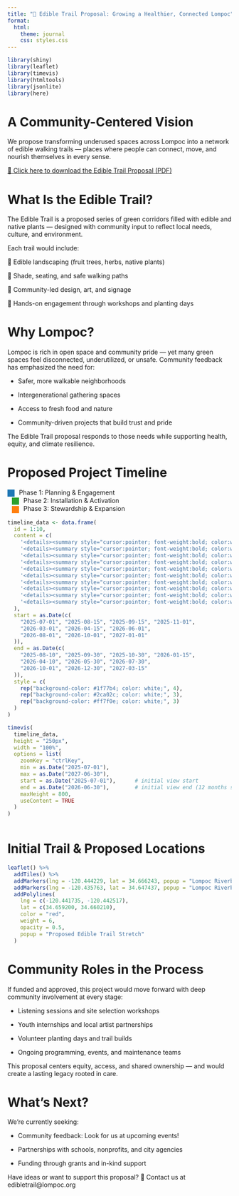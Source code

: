 ```yaml
---
title: "🌿 Edible Trail Proposal: Growing a Healthier, Connected Lompoc"
format: 
  html:
    theme: journal
    css: styles.css 
---
```


```r

library(shiny)
library(leaflet)
library(timevis)
library(htmltools)
library(jsonlite)
library(here)

```


# A Community-Centered Vision
::: {.card .p-4 .mb-4}
We propose transforming underused spaces across Lompoc into a network of edible walking trails — places where people can connect, move, and nourish themselves in every sense.

[📄 Click here to download the Edible Trail Proposal (PDF)](https://github.com/RebeccaLMartinez/ENVS-155-proj/blob/614c3489f305c11d6fa1e78b497aff2f9e215eb1/edible-trail-proposal.pdf)

:::

# What Is the Edible Trail?

::: {.card .p-4 .mb-4}
The Edible Trail is a proposed series of green corridors filled with edible and native plants — designed with community input to reflect local needs, culture, and environment.

Each trail would include:

🍊 Edible landscaping (fruit trees, herbs, native plants)

🌳 Shade, seating, and safe walking paths

🎨 Community-led design, art, and signage

🤝 Hands-on engagement through workshops and planting days
:::


# Why Lompoc?


::: {.card .p-4 .mb-4}
Lompoc is rich in open space and community pride — yet many green spaces feel disconnected, underutilized, or unsafe. Community feedback has emphasized the need for:

- Safer, more walkable neighborhoods

- Intergenerational gathering spaces

- Access to fresh food and nature

- Community-driven projects that build trust and pride

The Edible Trail proposal responds to those needs while supporting health, equity, and climate resilience.
:::


# Proposed Project Timeline


::: {.card .p-3 .mb-2}
<span style="display:inline-block; width:16px; height:16px; background:#1f77b4; margin-right:6px; vertical-align:middle;"></span> Phase 1: Planning & Engagement  
<span style="display:inline-block; width:16px; height:16px; background:#2ca02c; margin-right:6px; vertical-align:middle; margin-left:10px;"></span> Phase 2: Installation & Activation  
<span style="display:inline-block; width:16px; height:16px; background:#ff7f0e; margin-right:6px; vertical-align:middle; margin-left:10px;"></span> Phase 3: Stewardship & Expansion  
:::

```r

timeline_data <- data.frame(
  id = 1:10,
  content = c(
    '<details><summary style="cursor:pointer; font-weight:bold; color:white;">📝 Community Introduction & Feedback</summary><p style="margin-top:5px;">Gather feedback from residents and host listening sessions to shape project goals.</p></details>',
    '<details><summary style="cursor:pointer; font-weight:bold; color:white;">👥 Advisory Committee & Partnerships</summary><p style="margin-top:5px;">Form committee and identify key community and institutional partners.</p></details>',
    '<details><summary style="cursor:pointer; font-weight:bold; color:white;">📍 Site Identification & Design Workshops</summary><p style="margin-top:5px;">Hold workshops to select and design trail locations.</p></details>',
    '<details><summary style="cursor:pointer; font-weight:bold; color:white;">💰 Fundraising & Resource Gathering</summary><p style="margin-top:5px;">Secure funding and gather materials for trail implementation.</p></details>',
    '<details><summary style="cursor:pointer; font-weight:bold; color:white;">📐 Final Design & Site Prep</summary><p style="margin-top:5px;">Complete detailed designs and prepare sites for construction.</p></details>',
    '<details><summary style="cursor:pointer; font-weight:bold; color:white;">🌱 Community Planting & Trail Build-Out</summary><p style="margin-top:5px;">Plant native and edible species and build trail infrastructure.</p></details>',
    '<details><summary style="cursor:pointer; font-weight:bold; color:white;">🎉 Programming & Community Events</summary><p style="margin-top:5px;">Organize events to promote trail use and community engagement.</p></details>',
    '<details><summary style="cursor:pointer; font-weight:bold; color:white;">🧤 Volunteer Stewardship & Maintenance</summary><p style="margin-top:5px;">Recruit and train volunteers for ongoing trail stewardship.</p></details>',
    '<details><summary style="cursor:pointer; font-weight:bold; color:white;">📊 Monitoring & Feedback Loops</summary><p style="margin-top:5px;">Track trail use, collect feedback, and make improvements.</p></details>',
    '<details><summary style="cursor:pointer; font-weight:bold; color:white;">🚀 Expansion & Policy Integration</summary><p style="margin-top:5px;">Plan future trail expansions and integrate with local policies.</p></details>'
  ),
  start = as.Date(c(
    "2025-07-01", "2025-08-15", "2025-09-15", "2025-11-01",
    "2026-03-01", "2026-04-15", "2026-06-01",
    "2026-08-01", "2026-10-01", "2027-01-01"
  )),
  end = as.Date(c(
    "2025-08-10", "2025-09-30", "2025-10-30", "2026-01-15",
    "2026-04-10", "2026-05-30", "2026-07-30",
    "2026-10-01", "2026-12-30", "2027-03-15"
  )),
  style = c(
    rep("background-color: #1f77b4; color: white;", 4),
    rep("background-color: #2ca02c; color: white;", 3),
    rep("background-color: #ff7f0e; color: white;", 3)
  )
)

timevis(
  timeline_data,
  height = "250px",
  width = "100%",
  options = list(
    zoomKey = "ctrlKey",
    min = as.Date("2025-07-01"),
    max = as.Date("2027-06-30"),
    start = as.Date("2025-07-01"),      # initial view start
    end = as.Date("2026-06-30"),        # initial view end (12 months shown first)
    maxHeight = 800,
    useContent = TRUE
  )
)



```


# Initial Trail & Proposed Locations


::: {.card}

```r
leaflet() %>%
  addTiles() %>%
  addMarkers(lng = -120.444229, lat = 34.666243, popup = "Lompoc Riverbend Trail Start") %>%
  addMarkers(lng = -120.435763, lat = 34.647437, popup = "Lompoc Riverbend Trail End") %>%
  addPolylines(
    lng = c(-120.441735, -120.442517),
    lat = c(34.659200, 34.660210),
    color = "red",
    weight = 6,
    opacity = 0.5,
    popup = "Proposed Edible Trail Stretch"
  )
```
:::


# Community Roles in the Process


::: {.card .p-4 .mb-4}
If funded and approved, this project would move forward with deep community involvement at every stage:

- Listening sessions and site selection workshops

- Youth internships and local artist partnerships

- Volunteer planting days and trail builds

- Ongoing programming, events, and maintenance teams

This proposal centers equity, access, and shared ownership — and would create a lasting legacy rooted in care.
:::

# What’s Next?


::: {.card .p-4 .mb-4}
We're currently seeking:

- Community feedback: Look for us at upcoming events!

- Partnerships with schools, nonprofits, and city agencies

- Funding through grants and in-kind support

Have ideas or want to support this proposal?
📧 Contact us at edibletrail@lompoc.org
:::

